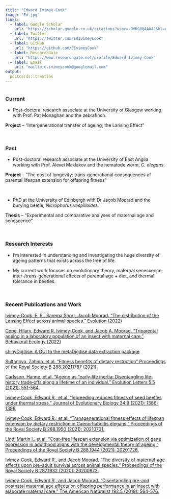 ```yaml
---
title: "Edward Ivimey-Cook"
image: "Ed.jpg"
links:
  - label: Google Scholar
    url: "https://scholar.google.co.uk/citations?user=-OVDG0QAAAAJ&hl=en"
  - label: Twitter
    url: "https://twitter.com/EdIvimeyCook"
  - label: GitHub
    url: "https://github.com/EIvimeyCook"
  - label: ResearchGate
    url: "https://www.researchgate.net/profile/Edward-Ivimey-Cook"
  - label: Email
    url: "mailto:e.ivimeycook@googlemail.com"
output:
  postcards::trestles
---
```

```r

```
 
### Current

* Post-doctoral research associate at the University of Glasgow working with Prof. Pat Monaghan and the zebrafinch. 

**Project** – “Intergenerational transfer of ageing; the Lansing Effect”

\

### Past

* Post-doctoral research associate at the University of East Anglia working with Prof. Alexei Maklakov and the nematode worm, *C. elegans*. 

**Project** – “The cost of longevity: trans-generational consequences of parental lifespan extension for offspring fitness”

\

* PhD at the University of Edinburgh with Dr Jacob Moorad and the burying beetle, *Nicrophorus vespilloides*.

**Thesis** – “Experimental and comparative analyses of maternal age and senescence”

\

### Research Interests

* I'm interested in understanding and investigating the huge diversity of ageing patterns that exists across the tree of life.

* My current work focuses on evolutionary theory, maternal senescence, inter-/trans-generational effects of parental age + diet, and thermal tolerance in beetles.

\

### Recent Publications and Work

[Ivimey-Cook, E. R., Sarema Shorr, Jacob Moorad. "The distribution of the Lansing Effect across animal species." Evolution (2022)](https://academic.oup.com/evolut/advance-article/doi/10.1093/evolut/qpac045/6916890)

[Cope, Hilary, Edward R. Ivimey-Cook, and Jacob A. Moorad. "Triparental ageing in a laboratory population of an insect with maternal care." Behavioral Ecology (2022)](https://academic.oup.com/beheco/advance-article/doi/10.1093/beheco/arac078/6674571?searchresult=1)

[shinyDigitise: A GUI to the metaDigitise data extraction package](https://github.com/EIvimeyCook/ShinyDigitise)

[Sultanova, Zahida, et al. "Fitness benefits of dietary restriction" Proceedings of the Royal Society B 288.20211787 (2021)](https://doi.org/10.1098/rspb.2021.1787)

[Carlsson, Hanne, et al. "Ageing as “early‐life inertia: Disentangling life‐history trade‐offs along a lifetime of an individual." Evolution Letters 5.5 (2021): 551-564.](https://onlinelibrary.wiley.com/doi/full/10.1002/evl3.254)

[Ivimey-Cook, Edward R., et al. "Inbreeding reduces fitness of seed beetles under thermal stress." Journal of Evolutionary Biology 34.9 (2021): 1386-1396](https://onlinelibrary.wiley.com/doi/10.1111/jeb.13899)

[Ivimey-Cook, Edward R., et al. "Transgenerational fitness effects of lifespan extension by dietary restriction in Caenorhabditis elegans." Proceedings of the Royal Society B 288.1950 (2021): 20210701.](https://royalsocietypublishing.org/doi/full/10.1098/rspb.2021.0701) 

[Lind, Martin I., et al. "Cost-free lifespan extension via optimization of gene expression in adulthood aligns with the developmental theory of ageing." Proceedings of the Royal Society B 288.1944 (2021): 20201728.](https://royalsocietypublishing.org/doi/full/10.1098/rspb.2020.1728)

[Ivimey-Cook, Edward R., and Jacob Moorad. "The diversity of maternal-age effects upon pre-adult survival across animal species." Proceedings of the Royal Society B 287.1932 (2020): 20200972.](https://royalsocietypublishing.org/doi/full/10.1098/rspb.2020.0972)

[Ivimey-Cook, Edward R., and Jacob Moorad. "Disentangling pre-and postnatal maternal age effects on offspring performance in an insect with elaborate maternal care." The American Naturalist 192.5 (2018): 564-576.](https://www.journals.uchicago.edu/doi/full/10.1086/699654)




